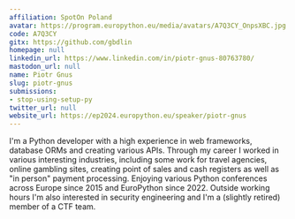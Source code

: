 ```yaml
---
affiliation: SpotOn Poland
avatar: https://program.europython.eu/media/avatars/A7Q3CY_OnpsXBC.jpg
code: A7Q3CY
gitx: https://github.com/gbdlin
homepage: null
linkedin_url: https://www.linkedin.com/in/piotr-gnus-80763780/
mastodon_url: null
name: Piotr Gnus
slug: piotr-gnus
submissions:
- stop-using-setup-py
twitter_url: null
website_url: https://ep2024.europython.eu/speaker/piotr-gnus
---
```


I'm a Python developer with a high experience in web frameworks, database ORMs and creating various APIs. Through my career I worked in various interesting industries, including some work for travel agencies, online gambling sites, creating point of sales and cash registers as well as "in person" payment processing. Enjoying various Python conferences across Europe since 2015 and EuroPython since 2022. Outside working hours I'm also interested in security engineering and I'm a (slightly retired) member of a CTF team.
